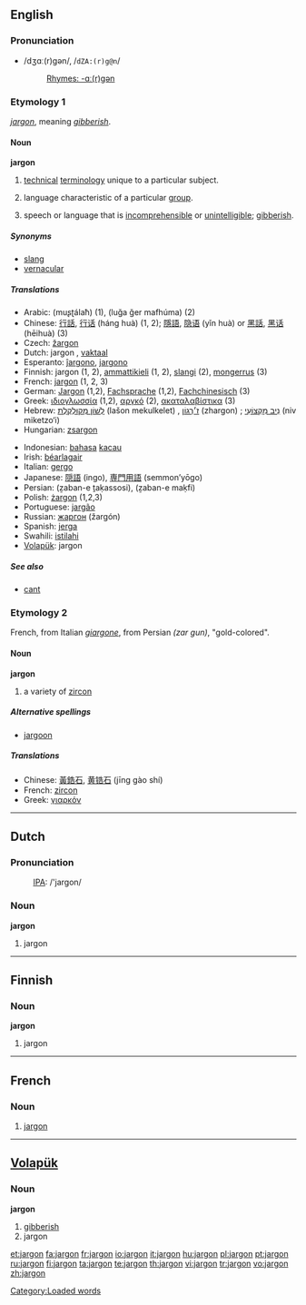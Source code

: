 {{see|Jargon}}
{{wikipedia}}
==English==

===Pronunciation===
*/dʒɑː(r)ɡən/, /<tt>dZA:(r)g@n</tt>/
*:[[Rhymes:English:-ɑː(r)ɡən|Rhymes: -ɑː(r)ɡən]]

===Etymology 1===
{{OF.}} ''[[#French|jargon]]'', meaning ''[[gibberish]]''.

====Noun====
'''jargon''' {{italbrac|uncountable in most senses}}

# {{uncountable}} [[technical]] [[terminology]] unique to a particular subject.
# {{countable}} language characteristic of a particular [[group]].
# {{uncountable}} speech or language that is [[incomprehensible]] or [[unintelligible]]; [[gibberish]].

=====Synonyms=====
*[[slang]]
*[[vernacular]]

=====Translations=====
{{top}}
*Arabic: {{ARchar|[[مصطلح]]}} (muʂʈálaħ) {{m}} (1), {{ARchar|[[لغة غير مفهومة]]}} (luğa ğer mafhúma) {{f}} (2)
*Chinese: [[行話]], [[行话]] (háng huà) (1, 2); [[隱語]], [[隐语]] (yǐn huà) or [[黑話]], [[黑话]] (hēihuà) (3)
* Czech: [[žargon]] {{m}}
*Dutch: jargon {{n}}, [[vaktaal]] {{f}}
*Esperanto: [[ĵargono]], [[jargono]]
*Finnish: jargon (1, 2), [[ammattikieli]] (1, 2), [[slangi]] (2), [[mongerrus]] (3)
*French: [[jargon#French|jargon]] {{m}} (1, 2, 3)
*German: [[Jargon#German|Jargon]] {{m}} (1,2), [[Fachsprache]] {{f}} (1,2), [[Fachchinesisch]] (3)
*Greek: [[ιδιογλωσσία]] {{f}} (1,2), [[αργκό]] {{f}} (2), [[ακαταλαβίστικα]] {{n|p}} (3)
*Hebrew: [[לשון מקולקלת|לְשׁוֹן מְקוּלְקֶלֶת]] (lašon mekulkelet) {{f}}, [[ז׳רגון|ז׳רְגוֹן]] (zhargon) {{m}}; [[ניב מקצועי|נִיב מִקְצוֹעִי]] (niv miketzo‘i) {{m}}
*Hungarian: [[zsargon]]
{{mid}}
*Indonesian: [[bahasa]] [[kacau]]
*Irish: [[béarlagair]] {{m}}
*Italian: [[gergo]] {{m}}
*Japanese: [[隠語]] (ingo), [[専門用語]] (semmon’yōgo)
*Persian: {{FAchar|[[زبان تخصصی]]}} (ẕaban-e ṯaḳassosi), {{FAchar|[[زبان مخفی]]}} (ẕaban-e maḳfi)
*Polish: [[żargon]] {{m}} (1,2,3)
*Portuguese: [[jargão]] {{m}}
*Russian: [[жаргон]] (žargón) {{m}}
*Spanish: [[jerga]] {{f}}
*Swahili: [[istilahi]]
*[[Volapük]]: jargon
{{bottom}}

=====See also=====
*[[cant]]

===Etymology 2===
French, from Italian ''[[giargone]]'', from Persian {{FAchar|[[زر گون]]}} ''(zar gun)'', "gold-colored".

====Noun====
'''jargon'''

# a variety of [[zircon]]

=====Alternative spellings=====
*[[jargoon]]

=====Translations=====
*Chinese: [[黃鋯石]], [[黄锆石]] (jīng gào shí)
*French: [[zircon]] {{m}}
*Greek: [[γιαρκόν]] {{n}}

----

==Dutch==

===Pronunciation===
:[[International Phonetic Alphabet|IPA]]: /'jargon/

===Noun===
'''jargon''' {{n}}

# jargon

----

==Finnish==

===Noun===
'''jargon'''

# jargon

----

==French==

===Noun===
{{fr-noun|m}}

# [[#English|jargon]]

----

==[[Volapük]]==

===Noun===
'''jargon'''

# [[gibberish]]
# jargon

[[Category:Loaded words]]

[[et:jargon]]
[[fa:jargon]]
[[fr:jargon]]
[[io:jargon]]
[[it:jargon]]
[[hu:jargon]]
[[pl:jargon]]
[[pt:jargon]]
[[ru:jargon]]
[[fi:jargon]]
[[ta:jargon]]
[[te:jargon]]
[[th:jargon]]
[[vi:jargon]]
[[tr:jargon]]
[[vo:jargon]]
[[zh:jargon]]